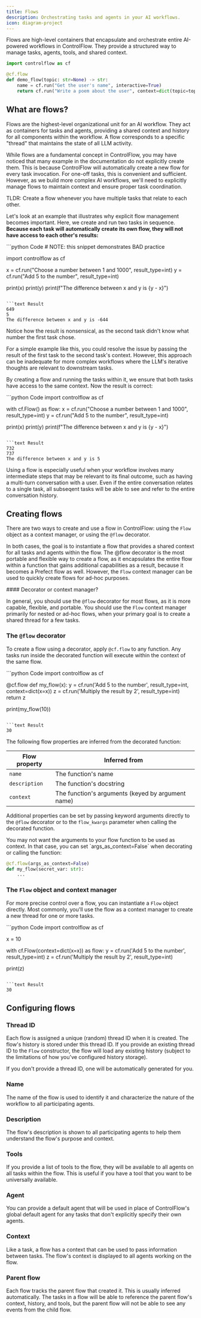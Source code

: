```yaml
---
title: Flows
description: Orchestrating tasks and agents in your AI workflows.
icon: diagram-project
---
```


Flows are high-level containers that encapsulate and orchestrate entire AI-powered workflows in ControlFlow. They provide a structured way to manage tasks, agents, tools, and shared context. 

```python
import controlflow as cf

@cf.flow
def demo_flow(topic: str=None) -> str:
    name = cf.run("Get the user's name", interactive=True)
    return cf.run("Write a poem about the user", context=dict(topic=topic))
```


## What are flows?

Flows are the highest-level organizational unit for an AI workflow. They act as containers for tasks and agents, providing a shared context and history for all components within the workflow. A flow corresponds to a specific "thread" that maintains the state of all LLM activity.


While flows are a fundamental concept in ControlFlow, you may have noticed that many example in the documentation do not explicitly create them. This is because ControlFlow will automatically create a new flow for every task invocation. For one-off tasks, this is convenient and sufficient. However, as we build more complex AI workflows, we'll need to explicitly manage flows to maintain context and ensure proper task coordination. 

<Tip>
TLDR: Create a flow whenever you have multiple tasks that relate to each other.
</Tip>

Let's look at an example that illustrates why explicit flow management becomes important. Here, we create and run two tasks in sequence. **Because each task will automatically create its own flow, they will not have access to each other's results:**

<CodeGroup>
```python Code
# NOTE: this snippet demonstrates BAD practice

import controlflow as cf

x = cf.run("Choose a number between 1 and 1000", result_type=int)
y = cf.run("Add 5 to the number", result_type=int)

print(x)
print(y)
print(f"The difference between x and y is {y - x}")
```

```text Result
649
5
The difference between x and y is -644
```
</CodeGroup>

Notice how the result is nonsensical, as the second task didn't know what number the first task chose.

<Tip>
For a simple example like this, you could resolve the issue by passing the result of the first task to the second task's context. However, this approach can be inadequate for more complex workflows where the LLM's iterative thoughts are relevant to downstream tasks.
</Tip>

By creating a flow and running the tasks within it, we ensure that both tasks have access to the same context. Now the result is correct:

<CodeGroup>
```python Code
import controlflow as cf

with cf.Flow() as flow:
    x = cf.run("Choose a number between 1 and 1000", result_type=int)
    y = cf.run("Add 5 to the number", result_type=int)

print(x)
print(y)
print(f"The difference between x and y is {y - x}")
```

```text Result
732
737
The difference between x and y is 5
```
</CodeGroup>

Using a flow is especially useful when your workflow involves many intermediate steps that may be relevant to its final outcome, such as having a multi-turn conversation with a user. Even if the entire conversation relates to a single task, all subseqent tasks will be able to see and refer to the entire conversation history.

## Creating flows

There are two ways to create and use a flow in ControlFlow: using the `Flow` object as a context manager, or using the `@flow` decorator.

In both cases, the goal is to instantiate a flow that provides a shared context for all tasks and agents within the flow. The @flow decorator is the most portable and flexible way to create a flow, as it encapsulates the entire flow within a function that gains additional capabilities as a result, because it becomes a Prefect flow as well. However, the `Flow` context manager can be used to quickly create flows for ad-hoc purposes.

<Tip>
#### Decorator or context manager?

In general, you should use the `@flow` decorator for most flows, as it is more capable, flexible, and portable. You should use the `Flow` context manager primarily for nested or ad-hoc flows, when your primary goal is to create a shared thread for a few tasks. 
</Tip>
### The `@flow` decorator

To create a flow using a decorator, apply `@cf.flow` to any function. Any tasks run inside the decorated function will execute within the context of the same flow. 

<CodeGroup>
```python Code
import controlflow as cf

@cf.flow
def my_flow(x):
    y = cf.run('Add 5 to the number', result_type=int, context=dict(x=x))
    z = cf.run('Multiply the result by 2', result_type=int)
    return z

print(my_flow(10))
```

```text Result
30
```
</CodeGroup>

The following flow properties are inferred from the decorated function:

| Flow property | Inferred from |
| ------------- | ------------- |
| `name` | The function's name |
| `description` | The function's docstring |
| `context` | The function's arguments (keyed by argument name) |

Additional properties can be set by passing keyword arguments directly to the `@flow` decorator or to the `flow_kwargs` parameter when calling the decorated function.

<Tip>
You may not want the arguments to your flow function to be used as context. In that case, you can set `args_as_context=False` when decorating or calling the function:

```python
@cf.flow(args_as_context=False)
def my_flow(secret_var: str):
    ...
```
</Tip>

### The `Flow` object and context manager

For more precise control over a flow, you can instantiate a `Flow` object directly. Most commonly, you'll use the flow as a context manager to create a new thread for one or more tasks. 

<CodeGroup>
```python Code
import controlflow as cf

x = 10

with cf.Flow(context=dict(x=x)) as flow:
    y = cf.run('Add 5 to the number', result_type=int)
    z = cf.run('Multiply the result by 2', result_type=int)

print(z)
```

```text Result
30
```
</CodeGroup>

## Configuring flows

### Thread ID

Each flow is assigned a unique (random) thread ID when it is created. The flow's history is stored under this thread ID. If you provide an existing thread ID to the `Flow` constructor, the flow will load any existing history (subject to the limitations of how you've configured history storage). 

If you don't provide a thread ID, one will be automatically generated for you.

### Name
The name of the flow is used to identify it and characterize the nature of the workflow to all participating agents. 

### Description
The flow's description is shown to all participating agents to help them understand the flow's purpose and context.

### Tools
If you provide a list of tools to the flow, they will be available to all agents on all tasks within the flow. This is useful if you have a tool that you want to be universally available.

### Agent

You can provide a default agent that will be used in place of ControlFlow's global default agent for any tasks that don't explicitly specify their own agents.

### Context
Like a task, a flow has a context that can be used to pass information between tasks. The flow's context is displayed to all agents working on the flow.

### Parent flow

Each flow tracks the parent flow that created it. This is usually inferred automatically. The tasks in a flow will be able to reference the parent flow's context, history, and tools, but the parent flow will not be able to see any events from the child flow.

